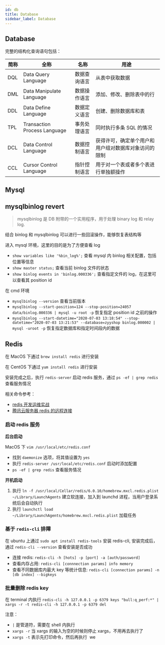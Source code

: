 ```yaml
---
id: db
title: Database
sidebar_label: Database
---
```


## Database

完整的结构化查询语句包括：

| 简称 | 全称                         | 名称         | 用途                                                 |
| ---- | ---------------------------- | ------------ | ---------------------------------------------------- |
| DQL  | Data Query Language          | 数据查询语言 | 从表中获取数据                                       |
| DML  | Data Manipulate Language     | 数据操作语言 | 添加、修改、删除表中的行                             |
| DDL  | Data Define Language         | 数据定义语言 | 创建、删除数据库和表                                 |
| TPL  | Transaction Process Language | 事务处理语言 | 同时执行多条 SQL 的情况                              |
| DCL  | Data Control Language        | 数据控制语言 | 获得许可，确定单个用户和用户组对数据库对象访问的限制 |
| CCL  | Cursor Control Language      | 指针控制语言 | 用于对一个表或者多个表进行单独额操作                 |

## Mysql

## mysqlbinlog revert

> mysqlbinlog 是 DB 附带的一个实用程序，用于处理 binary log 和 relay log.

结合 binlog 和 mysqlbinlog 可以进行一些回滚操作，能够恢复表结构等

进入 mysql 环境，这里的目的是为了方便查看 log

- `show variables like '%bin_log%';` 查看 mysql 内 binlog 相关配置，包括位置等信息
- `show master status;` 查看当前 binlog 文件的状态
- `show binlog events in 'binlog.000336';` 查看指定文件的 log，在这里可以查看其 position id

在 cmd 环境

- `mysqlbinlog --version` 查看当前版本
- `mysqlbinlog --start-position=124 --stop-position=24057 data/binlog.000336 | mysql -u root -p` 恢复指定 position id 之前的操作
- `mysqlbinlog --start-datetime="2020-07-03 13:18:54" --stop-datetime="2020-07-03 13:21:53" --database=zyyshop binlog.000002 | mysql -uroot -p` 恢复指定数据库和指定时间段内的数据

## Redis

在 MacOS 下通过 `brew install redis` 进行安装

在 CentOS 下通过 `yum install redis` 进行安装

安装完成之后，执行 `redis-server` 启动 redis 服务，通过 `ps -ef | grep redis` 查看服务情况

相关命令参考：

- [redis 开发运维实战](https://www.w3cschool.cn/redis_all_about/redis_all_about-pf4826ua.html)
- [腾讯云服务器 redis 的远程连接](https://blog.csdn.net/Vibugs/article/details/92796760)

### 启动 redis 服务

<b>后台启动</b>

MacOS 下 `vim /usr/local/etc/redis.conf`

- 找到 `daemonize` 选项，将其值设置为 `yes`
- 执行 `redis-server /usr/local/etc/redis.conf` 启动时添加配置
- `ps -ef | grep redis` 查看服务情况

<b>开机启动</b>

1. 执行 `ln -f /usr/local/Cellar/redis/6.0.10/homebrew.mxcl.redis.plist ~/Library/LaunchAgents` 建立软连接，加入到 launchd 进程，当用户登录系统后会自动执行
2. 执行 `launchctl load ~/Library/LaunchAgents/homebrew.mxcl.redis.plist` 加载任务

<!-- -->

### 基于 `redis-cli` 排障

在 ubuntu 上通过 `sudo apt install redis-tools` 安装 redis-cli, 安装完成后，通过 `redis-cli --version` 查看安装是否成功

- 连接 redis: `redis-cli -h [hots] -p [port] -a [auth/password]`
- 查看内存占用: `redis-cli [connnection params] info memory`
- 查看不同数据库内最大 key 等统计信息: `redis-cli [connection params] -n [db index] --bigkeys`

### 批量删除 redis key

在 terminal 内执行 `redis-cli -h 127.0.0.1 -p 6379 keys "bull:q_perf:*" | xargs -r -t redis-cli -h 127.0.0.1 -p 6379 del`

注意：

- `|` 是管道符，需要在 shell 内执行
- `xargs -r` 当 xargs 的输入为空的时候则停止 xargs，不用再去执行了
- `xargs -t` 表示先打印命令，然后再执行  we
